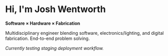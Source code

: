# Hi, I'm Josh Wentworth

**Software × Hardware × Fabrication**

Multidisciplinary engineer blending software, electronics/lighting, and digital fabrication. End-to-end problem solving.

*Currently testing staging deployment workflow.*
